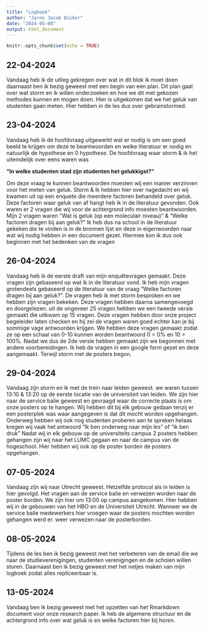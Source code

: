 ```yaml
---
title: "Logboek"
author: "Jarno Jacob Duiker"
date: "2024-05-08"
output: html_document
---
```


```r
knitr::opts_chunk$set(echo = TRUE)
```

## 22-04-2024

Vandaag heb ik de uitleg gekregen over wat in dit blok ik moet doen daarnaast ben ik bezig geweest met een begin van een plan. Dit plan gaat over wat storm en ik willen onderzoeken en hoe we dit met gekozen methodes kunnen en mogen doen. Hier is uitgekomen dat we het geluk van studenten gaan meten. Hier hebben in de les dus over gebrainstormed.

## 23-04-2024

Vandaag heb ik de hoofdvraag uitgewerkt wat er nodig is om een goed beeld te krijgen om deze te beantwoorden en welke literatuur er nodig en natuurlijk de hypothese en 0 hypothese. De hoofdvraag waar storm & ik het uiteindelijk over eens waren was

**“In welke studenten stad zijn studenten het gelukkigst?“**

Om deze vraag te kunnen beantwoorden moesten wij een manier verzinnen voor het meten van geluk. Storm & ik hebben hier over nagedacht en wij kwamen uit op een enquete die meerdere factoren behandeld over geluk. Deze factoren waar geluk van af hangt heb ik in de literatuur gevonden. Ook waren er 2 vragen die wij voor de achtergrond info moesten beantwoorden. Mijn 2 vragen waren “Wat is geluk (op een moleculair niveau)" & "Welke factoren dragen bij aan geluk?" Ik heb dus na school in de literatuur gekeken die te vinden is in de bronnen lijst en deze in eigenwoorden naar wat wij nodig hebben in een document gezet. Hiermee kon ik dus ook beginnen met het bedenken van de vragen

## 26-04-2024

Vandaag heb ik de eerste draft van mijn enquêtevragen gemaakt. Deze vragen zijn gebaseerd op wat ik in de literatuur vond. Ik heb mijn vragen grotendeels gebaseerd op de literatuur van de vraag "Welke factoren dragen bij aan geluk?". De vragen heb ik met storm besproken en we hebben zijn vragen bekeken. Deze vragen hebben daarna samengevoegd en doorgelezen. uit de ongeveer 25 vragen hebben we een tweede versie gemaakt die uitkwam op 15 vragen. Deze vragen hebben door onze project begeleider laten checken en hij zei de vragen waren goed echter kan je bij sommige vage antwoorden krijgen. We hebben deze vragen gemaakt zodat ze op een schaal van 0-10 kunnen worden beantwoord 0 = 0% en 10 = 100%. Nadat we dus de 2de versie hebben gemaakt zijn we begonnen met andere voorbereidingen. Ik heb de vragen in een google form gezet en deze aangemaakt. Terwijl storm met de posters begon.

## 29-04-2024

Vandaag zijn storm en ik met de trein naar leiden geweest. we waren tussen 13:10 & 13:20 op de eerste locatie van de universiteit van leiden. We zijn hier naar de service balie geweest en gevraagd waar de correcte plaats is om onze posters op te hangen. Wij hebben dit bij elk gebouw gedaan tenzij er een posterplek was waar aangegeven is dat dit mocht worden opgehangen. Onderweg hebben wij ook nog studenten proberen aan te spreken helaas kregen wij vaak het antwoord "Ik ben onderweg naar mijn les" of "ik ben druk" Nadat wij in elk gebouw op de universiteits campus 2 posters hebben gehangen zijn wij naar het LUMC gegaan en naar de campus van de hogeschool. Hier hebben wij ook op de poster borden de posters opgehangen.

## 07-05-2024

Vandaag zijn wij naar Utrecht geweest. Hetzelfde protocol als in leiden is hier gevolgd. Het vragen aan de service balie en verwezen worden naar de poster borden. We zijn hier om 13:00 op campus aangekomen. Hier hebben wij in de gebouwen van het HBO en de Universiteit Utrecht. Wanneer we de service balie medewerkers hier vroegen waar de posters mochten worden gehangen werd er. weer verwezen naar de posterborden.

## 08-05-2024

Tijdens de les ben ik bezig geweest met het verbeteren van de email die we naar de studieverenigingen, studenten verenigingen en de scholen willen sturen. Daarnaast ben ik bezig geweest met het netjes maken van mijn logboek zodat alles repliceerbaar is.

## 13-05-2024

Vandaag ben ik bezig geweest met het opzetten van het Rmarkdown document voor onze research paper. Ik heb de algemene structuur en de achtergrond info over wat geluk is en welke factoren hier bij horen. 